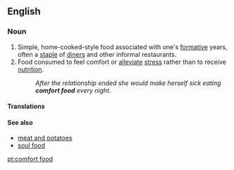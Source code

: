 ==English==
{{wikipedia}}

===Noun===
{{en-noun|head=[[comfort]] [[food]]|~}}

# Simple, home-cooked-style food associated with one's [[formative]] years, often a [[staple]] of [[diner]]s and other informal restaurants.
# Food consumed to feel comfort or [[alleviate]] [[stress]] rather than to receive [[nutrition]].
#: ''After the relationship ended she would make herself sick eating '''comfort food''' every night.''

====Translations====
{{trans-top|simple, home-cooked-style food associated with one's [[formative]] years}}
{{trans-mid}}
{{trans-bottom}}
{{trans-top|food consumed to feel comfort}}
{{trans-mid}}
{{trans-bottom}}

====See also====
* [[meat and potatoes]]
* [[soul food]]

[[pt:comfort food]]